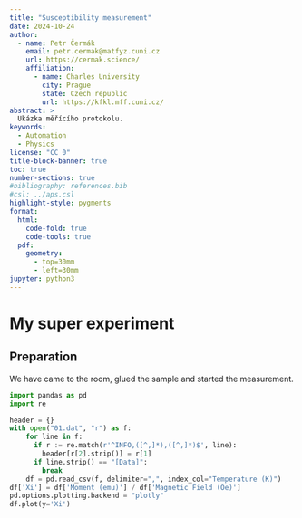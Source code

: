 ```yaml
---
title: "Susceptibility measurement"
date: 2024-10-24
author:
  - name: Petr Čermák
    email: petr.cermak@matfyz.cuni.cz
    url: https://cermak.science/
    affiliation: 
      - name: Charles University
        city: Prague
        state: Czech republic
        url: https://kfkl.mff.cuni.cz/
abstract: > 
  Ukázka měřícího protokolu.
keywords:
  - Automation
  - Physics
license: "CC 0"
title-block-banner: true
toc: true
number-sections: true
#bibliography: references.bib
#csl: ../aps.csl
highlight-style: pygments
format:
  html:
    code-fold: true
    code-tools: true
  pdf:
    geometry: 
      - top=30mm
      - left=30mm
jupyter: python3
---
```

# My super experiment 

## Preparation

We have came to the room, glued the sample and started the measurement.

```python
import pandas as pd
import re

header = {}
with open("01.dat", "r") as f:
    for line in f:
      if r := re.match(r'^INFO,([^,]*),([^,]*)$', line):
        header[r[2].strip()] = r[1]
      if line.strip() == "[Data]":
        break
    df = pd.read_csv(f, delimiter=",", index_col="Temperature (K)")
df['Xi'] = df['Moment (emu)'] / df['Magnetic Field (Oe)'] 
pd.options.plotting.backend = "plotly"
df.plot(y='Xi')
```